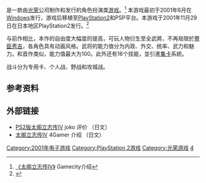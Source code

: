 {{refimprove|time=2016-02-10T08:07:54+00:00}}
{{NoteTA
| G1=Games
}}
{{Infobox video game
| title=太阁立志传IV
| japanese= 太閤立志伝IV
| series= [[太閣立志傳系列|太閣立志傳系列]]
| developer=[[光榮公司|光荣]]
| publisher=光荣
| platforms = {{spml|[[Windows|Windows]]|[[PlayStation_2|PlayStation 2]]|[[PlayStation_Portable|PlayStation Portable]]}}
}}

{{vgname|太阁立志传IV|ja=太閤立志伝IV}}是一款由[[光榮公司|光荣]]公司制作和发行的角色扮演类[[游戏|游戏]]。<ref name="gamecity">[https://www.gamecity.net.cn/products/products/Rltaikou4.htm 《太阁立志传IV》] {{Wayback|url=https://www.gamecity.net.cn/products/products/Rltaikou4.htm |date=20160422220617 }} Gamecity介绍</ref> 本游戏最初于2001年6月在[[Windows|Windows]]发行，游戏后移植至[[PlayStation2|PlayStation2]]和PSP平台。本游戏于2001年11月29日在日本地区PlayStation2发行。<ref name="gamefaqs">{{cite web| url = http://www.gamefaqs.com/ps2/566095-taikou-risshiden-iv/data| title = Release information| publisher = [[GameFAQs|GameFAQs]]| date = | accessdate = 2016-02-10| archive-date = 2016-02-22| archive-url = https://web.archive.org/web/20160222193336/http://www.gamefaqs.com/ps2/566095-taikou-risshiden-iv/data| dead-url = no}}</ref>

与前作相比，本作的自由度大幅度的提高，可玩人物衍生至全武將，不再局限於[[豐臣秀吉|豐臣秀吉]]，各角色具有动画风格。武将的能力值分为内政、外交、统率、武力和魅力。和首作类似，能力值最大为100。此外还有16个技能，並引進[[交換卡片遊戲|集卡]]系統。

战斗分为专用卡、个人战、野战和攻城战。

== 参考资料 ==
{{Reflist}}

== 外部链接 ==
*[http://www.joko.jp/ps2/review/ti100.html PS2版太阁立志传IV]{{Wayback|url=http://www.joko.jp/ps2/review/ti100.html |date=20160311034131 }} joko 评价 （日文）
*[http://www.4gamer.net/games/001/G000107/ 太阁立志传IV]{{Wayback|url=http://www.4gamer.net/games/001/G000107/ |date=20160303004300 }} 4Gamer 介绍 （日文）

{{太阁立志传系列}}

{{DEFAULTSORT:Taikou Risshiden IV}}
[[Category:2001年电子游戏|Category:2001年电子游戏]]
[[Category:PlayStation_2游戏|Category:PlayStation 2游戏]]
[[Category:光荣游戏|Category:光荣游戏]]
[[Category:太阁立志传系列|4]]

{{koeiTecmo-stub}}
{{rpg-videogame-stub}}